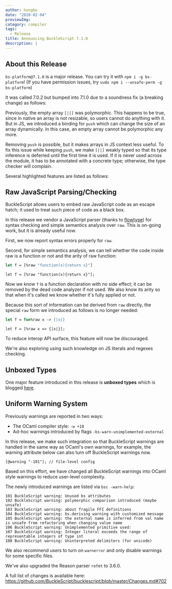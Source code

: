 ---
author: hongbo
date: "2020-02-04" 
previewImg:
category: compiler
tags:
  - Release
title: Announcing BuckleScript 7.1.0
description: |
---

## About this Release

`bs-platform@7.1.0` is a major release. You can try it with `npm i -g
bs-platform`!  (If you have permission issues, try `sudo npm i --unsafe-perm -g
bs-platform`)

It was called 7.0.2 but bumped into 7.1.0 due to a soundness fix (a breaking
change) as follows:

Previously, the empty array `[||]` was polymorphic. This happens to be true,
since in native an array is not resizable, so users cannot do anything with it.
But in JS, we introduced a binding for `push` which can change the size of an
array dynamically. In this case, an empty array cannot be polymorphic any more.

Removing `push` is possible, but it makes arrays in JS context less useful. To
fix this issue while keeping `push`, we make `[||]` weakly typed so that its
type inference is deferred until the first time it is used. If it is never used
across the module, it has to be annotated with a concrete type; otherwise, the
type checker will complain.

Several highlighted features are listed as follows:

## Raw JavaScript Parsing/Checking

BuckleScript allows users to embed raw JavaScript code as an escape hatch; it
used to treat such piece of code as a black box.

In this release we vendor a JavaScript parser (thanks to
[flowtype](https://github.com/facebook/flow)) for syntax checking and simple
semantics analysis over `raw`. This is on-going work, but it is already useful
now.

First, we now report syntax errors properly for `raw`.

Second, for simple semantics analysis, we can tell whether the code inside raw
is a function or not and the arity of raw function:

```ocaml
let f = [%raw "function(x){return x}"]
```
```reason
let f = [%raw "function(x){return x}"];
```

Now we know `f` is a function declaration with no side effect; it can be
removed by the dead code analyzer if not used. We also know its arity so that
when it's called we know whether it's fully applied or not.

Because this sort of information can be derived from `raw` directly, the
special `raw` form we introduced as follows is no longer needed:

```ocaml
let f = fun%raw x -> {|x|}
```

```reason
let f = [%raw x => {|x|}];
```

To reduce interop API surface, this feature will now be discouraged.

We're also exploring using such knowledge on JS literals and regexes checking.

## Unboxed Types

One major feature introduced in this release is **unboxed types** which is
blogged [here](https://bucklescript.github.io/blog/2019/12/20/release-7-02).

## Uniform Warning System

Previously warnings are reported in two ways:
- The OCaml compiler style: `-w +10`
- Ad-hoc warnings introduced by flags `-bs-warn-unimplemented-external`


In this release, we  make such integration so that BuckleScript warnings are
handled in the same way as OCaml's own warnings, for example, the warning
attribute below can also turn off  BuckleScript warnings now.

```reason
[@warning "-101"]; // file-level config
```

Based on this effort, we have changed all BuckleScript warnings into OCaml
style warnings to reduce user-level complexity.

The newly introduced warnings are listed via `bsc -warn-help`:

```
101 BuckleScript warning: Unused bs attributes
102 BuckleScript warning: polymorphic comparison introduced (maybe unsafe)
103 BuckleScript warning: about fragile FFI definitions
104 BuckleScript warning: bs.deriving warning with customized message
105 BuckleScript warning: the external name is inferred from val name is unsafe from refactoring when changing value name
106 BuckleScript warning: Unimplemented primitive used:
107 BuckleScript warning: Integer literal exceeds the range of representable integers of type int
108 BuckleScript warning: Uninterpreted delimiters (for unicode)
```

We also recommend users to turn on `warnerror` and only disable warnings for
some specific files.

We've also upgraded the Reason parser `refmt` to 3.6.0.

A full list of changes is available here:
https://github.com/BuckleScript/bucklescript/blob/master/Changes.md#702
